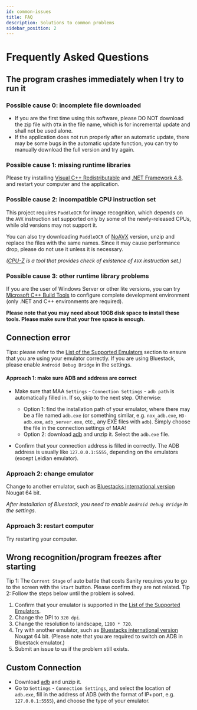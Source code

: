 ```yaml
---
id: common-issues
title: FAQ
description: Solutions to common problems
sidebar_position: 2
---
```


# Frequently Asked Questions

## The program crashes immediately when I try to run it

### Possible cause 0: incomplete file downloaded

- If you are the first time using this software, please DO NOT download the zip file with `OTA` in the file name, which is for incremental update and shall not be used alone.
- If the application does not run properly after an automatic update, there may be some bugs in the automatic update function, you can try to manually download the full version and try again.

### Possible cause 1: missing runtime libraries

 Please try installing [Visual C++ Redistributable](https://docs.microsoft.com/en/cpp/windows/latest-supported-vc-redist?view=msvc-160#visual-studio-2015-2017-2019-and-2022) and [.NET Framework 4.8](https://dotnet.microsoft.com/download/dotnet-framework/net48), and restart your computer and the application.

### Possible cause 2: incompatible CPU instruction set

 This project requires `PaddleOCR` for image recognition, which depends on the `AVX` instruction set supported only by some of the newly-released CPUs, while old versions may not support it.
 
 You can also try downloading `PaddleOCR` of [NoAVX](https://github.com/MaaAssistantArknights/MaaAssistantArknights/blob/master/3rdparty/ppocr_noavx.zip) version, unzip and replace the files with the same names. Since it may cause performance drop, please do not use it unless it is necessary.

 _([CPU-Z](https://www.cpuid.com/softwares/cpu-z.html) is a tool that provides check of existence of `AVX` instruction set.)_

### Possible cause 3: other runtime library problems

If you are the user of Windows Server or other lite versions, you can try [Microsoft C++ Build Tools](https://visualstudio.microsoft.com/visual-cpp-build-tools/) to configure complete development environment (only .NET and C++ environments are required).

**Please note that you may need about 10GB disk space to install these tools. Please make sure that your free space is enough.**

## Connection error

Tips: please refer to the [List of the Supported Emulators](EMULATOR_SUPPORTS.md) section to ensure that you are using your emulator correctly. If you are using Bluestack, please enable `Android Debug Bridge` in the settings.

#### Approach 1: make sure ADB and address are correct

- Make sure that MAA `Settings` - `Connection Settings` - `adb path` is automatically filled in. If so, skip to the next step. Otherwise:
    * Option 1: find the installation path of your emulator, where there may be a file named `adb.exe` (or something similar, e.g. `nox_adb.exe`, `HD-adb.exe`, `adb_server.exe`, etc., any EXE files with `adb`). Simply choose the file in the connection settings of MAA!
    * Option 2: download [adb](https://dl.google.com/android/repository/platform-tools-latest-windows.zip) and unzip it. Select the `adb.exe` file.

- Confirm that your connection address is filled in correctly. The ADB address is usually like `127.0.0.1:5555`, depending on the emulators (except Leidian emulator).

### Approach 2: change emulator

Change to another emulator, such as [Bluestacks international version](https://www.bluestacks.com/download.html) Nougat 64 bit.

_After installation of Bluestack, you need to enable `Android Debug Bridge` in the settings._

### Approach 3: restart computer

Try restarting your computer.

## Wrong recognition/program freezes after starting

Tip 1: The `Current Stage` of auto battle that costs Sanity requires you to go to the screen with the `Start` button. Please confirm they are not related.
Tip 2: Follow the steps below until the problem is solved.

1. Confirm that your emulator is supported in the [List of the Supported Emulators](EMULATOR_SUPPORTS.md).
2. Change the DPI to `320 dpi`.
3. Change the resolution to landscape, `1280 * 720`.
4. Try with another emulator, such as [Bluestacks international version](https://www.bluestacks.com/download.html) Nougat 64 bit. (Please note that you are required to switch on ADB in Bluestack emulator.)
5. Submit an issue to us if the problem still exists.

## Custom Connection

- Download [adb](https://dl.google.com/android/repository/platform-tools-latest-windows.zip) and unzip it.
- Go to `Settings` - `Connection Settings`, and select the location of `adb.exe`, fill in the address of ADB (with the format of IP+port, e.g. `127.0.0.1:5555`), and choose the type of your emulator.
